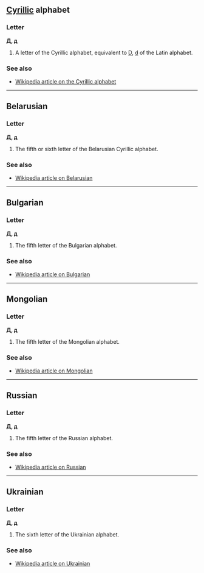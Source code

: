 ==[[Cyrillic]] alphabet==
<!-- this entry is language non-specific since many languages use or have used versions of the Cyrillic alphabet -->
===Letter===
'''Д, д'''

#A letter of the Cyrillic alphabet, equivalent to [[D]], [[d]] of the Latin alphabet.

===See also===
*[[w:en:Cyrillic alphabet|Wikipedia article on the Cyrillic alphabet]]

----

==Belarusian==
===Letter===
'''Д, д'''

#The fifth or sixth letter of the Belarusian Cyrillic alphabet.<!-- sources differ - alphabet may have changed recently? -->

===See also===
*[[w:en:Belarusian language|Wikipedia article on Belarusian]]

----

==Bulgarian==
===Letter===
'''Д, д'''

#The fifth letter of the Bulgarian alphabet.

===See also===
*[[w:en:Bulgarian language|Wikipedia article on Bulgarian]]

----

==Mongolian==
===Letter===
'''Д, д'''

#The fifth letter of the Mongolian alphabet.

===See also===
*[[w:en:Mongolian language|Wikipedia article on Mongolian]]

----

==Russian==
===Letter===
'''Д, д'''

#The fifth letter of the Russian alphabet.

===See also===
*[[w:en:Russian language|Wikipedia article on Russian]]

----

==Ukrainian==
===Letter===
'''Д, д'''

#The sixth letter of the Ukrainian alphabet.

===See also===
*[[w:en:Ukrainian language|Wikipedia article on Ukrainian]]